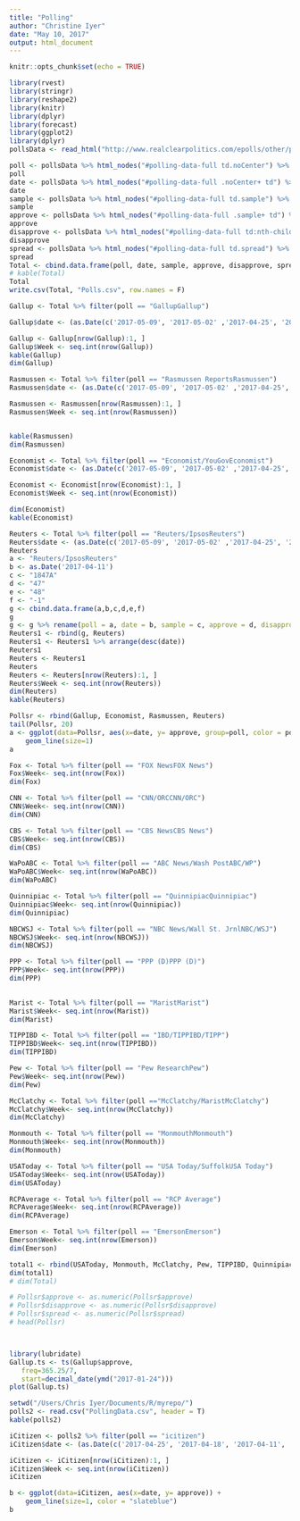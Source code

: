 ```yaml
---
title: "Polling"
author: "Christine Iyer"
date: "May 10, 2017"
output: html_document
---
```


```r
knitr::opts_chunk$set(echo = TRUE)
```

```r
library(rvest)
library(stringr)
library(reshape2)
library(knitr)
library(dplyr)
library(forecast)
library(ggplot2)
library(dplyr)
pollsData <- read_html("http://www.realclearpolitics.com/epolls/other/president_trump_job_approval-6179.html#polls")
```

 
```r
poll <- pollsData %>% html_nodes("#polling-data-full td.noCenter") %>% html_text()
poll
date <- pollsData %>% html_nodes("#polling-data-full .noCenter+ td") %>% html_text()
date
sample <- pollsData %>% html_nodes("#polling-data-full td.sample") %>% html_text()
sample
approve <- pollsData %>% html_nodes("#polling-data-full .sample+ td") %>% html_text()
approve
disapprove <- pollsData %>% html_nodes("#polling-data-full td:nth-child(5)") %>% html_text()
disapprove
spread <- pollsData %>% html_nodes("#polling-data-full td.spread") %>% html_text()
spread
Total <- cbind.data.frame(poll, date, sample, approve, disapprove, spread)
# kable(Total)
Total
write.csv(Total, "Polls.csv", row.names = F)
```

```r
Gallup <- Total %>% filter(poll == "GallupGallup")

Gallup$date <- (as.Date(c('2017-05-09', '2017-05-02' ,'2017-04-25', '2017-04-18', '2017-04-11', '2017-04-04', '2017-03-28', '2017-03-21', '2017-03-14', '2017-03-07', '2017-02-28', '2017-02-21', '2017-02-14', '2017-02-07', '2017-01-31', '2017-01-24')))

Gallup <- Gallup[nrow(Gallup):1, ]
Gallup$Week <- seq.int(nrow(Gallup))
kable(Gallup)
dim(Gallup)
```

```r
Rasmussen <- Total %>% filter(poll == "Rasmussen ReportsRasmussen")
Rasmussen$date <- (as.Date(c('2017-05-09', '2017-05-02' ,'2017-04-25', '2017-04-18', '2017-04-11', '2017-04-04', '2017-03-28', '2017-03-21', '2017-03-14', '2017-03-07', '2017-02-28', '2017-02-21', '2017-02-14', '2017-02-07', '2017-01-31', '2017-01-24')))

Rasmussen <- Rasmussen[nrow(Rasmussen):1, ]
Rasmussen$Week <- seq.int(nrow(Rasmussen))


kable(Rasmussen)
dim(Rasmussen)
```

```r
Economist <- Total %>% filter(poll == "Economist/YouGovEconomist")
Economist$date <- (as.Date(c('2017-05-09', '2017-05-02' ,'2017-04-25', '2017-04-18', '2017-04-11', '2017-04-04', '2017-03-28', '2017-03-21', '2017-03-14', '2017-03-07', '2017-02-28', '2017-02-21', '2017-02-14', '2017-02-07', '2017-01-31', '2017-01-24')))

Economist <- Economist[nrow(Economist):1, ]
Economist$Week <- seq.int(nrow(Economist))

dim(Economist)
kable(Economist)
```


```r
Reuters <- Total %>% filter(poll == "Reuters/IpsosReuters")
Reuters$date <- (as.Date(c('2017-05-09', '2017-05-02' ,'2017-04-25', '2017-04-18', '2017-04-04', '2017-03-28', '2017-03-21', '2017-03-14', '2017-03-07', '2017-02-28', '2017-02-21', '2017-02-14', '2017-02-07', '2017-01-31', '2017-01-24')))
Reuters
a <- "Reuters/IpsosReuters"
b <- as.Date('2017-04-11')
c <- "1847A"
d <- "47"
e <- "48"
f <- "-1"
g <- cbind.data.frame(a,b,c,d,e,f)
g
g <- g %>% rename(poll = a, date = b, sample = c, approve = d, disapprove = e, spread = f)
Reuters1 <- rbind(g, Reuters)
Reuters1 <- Reuters1 %>% arrange(desc(date))
Reuters1
Reuters <- Reuters1
Reuters
Reuters <- Reuters[nrow(Reuters):1, ]
Reuters$Week <- seq.int(nrow(Reuters))
dim(Reuters)
kable(Reuters)

```


```r
Pollsr <- rbind(Gallup, Economist, Rasmussen, Reuters)
tail(Pollsr, 20)
a <- ggplot(data=Pollsr, aes(x=date, y= approve, group=poll, color = poll)) +
    geom_line(size=1) 
a
```


```r
Fox <- Total %>% filter(poll == "FOX NewsFOX News")
Fox$Week<- seq.int(nrow(Fox))
dim(Fox)
```


```r
CNN <- Total %>% filter(poll == "CNN/ORCCNN/ORC")
CNN$Week<- seq.int(nrow(CNN))
dim(CNN)
```


```r
CBS <- Total %>% filter(poll == "CBS NewsCBS News")
CBS$Week<- seq.int(nrow(CBS))
dim(CBS)
```

```r
WaPoABC <- Total %>% filter(poll == "ABC News/Wash PostABC/WP")
WaPoABC$Week<- seq.int(nrow(WaPoABC))
dim(WaPoABC) 
```


```r
Quinnipiac <- Total %>% filter(poll == "QuinnipiacQuinnipiac")
Quinnipiac$Week<- seq.int(nrow(Quinnipiac))
dim(Quinnipiac)
```


```r
NBCWSJ <- Total %>% filter(poll == "NBC News/Wall St. JrnlNBC/WSJ")
NBCWSJ$Week<- seq.int(nrow(NBCWSJ))
dim(NBCWSJ)
```


```r
PPP <- Total %>% filter(poll == "PPP (D)PPP (D)")
PPP$Week<- seq.int(nrow(PPP))
dim(PPP)
 
```


```r
Marist <- Total %>% filter(poll == "MaristMarist")
Marist$Week<- seq.int(nrow(Marist))
dim(Marist)
```

```r
TIPPIBD <- Total %>% filter(poll == "IBD/TIPPIBD/TIPP")
TIPPIBD$Week<- seq.int(nrow(TIPPIBD))
dim(TIPPIBD)
```
```r
Pew <- Total %>% filter(poll == "Pew ResearchPew")
Pew$Week<- seq.int(nrow(Pew))
dim(Pew)

```
```r
McClatchy <- Total %>% filter(poll =="McClatchy/MaristMcClatchy")
McClatchy$Week<- seq.int(nrow(McClatchy))
dim(McClatchy)
```

```r
Monmouth <- Total %>% filter(poll == "MonmouthMonmouth")
Monmouth$Week<- seq.int(nrow(Monmouth))
dim(Monmouth)
```

```r
USAToday <- Total %>% filter(poll == "USA Today/SuffolkUSA Today")
USAToday$Week<- seq.int(nrow(USAToday))
dim(USAToday)
```


```r
RCPAverage <- Total %>% filter(poll == "RCP Average")
RCPAverage$Week<- seq.int(nrow(RCPAverage))
dim(RCPAverage)
```

```r
Emerson <- Total %>% filter(poll == "EmersonEmerson")
Emerson$Week<- seq.int(nrow(Emerson))
dim(Emerson)
```


```r
total1 <- rbind(USAToday, Monmouth, McClatchy, Pew, TIPPIBD, Quinnipiac, Reuters, Marist, Emerson, PPP, WaPoABC, NBCWSJ, CBS, Economist, CNN, Fox, Rasmussen, Gallup)
dim(total1)
# dim(Total)

```

```r
# Pollsr$approve <- as.numeric(Pollsr$approve)
# Pollsr$disapprove <- as.numeric(Pollsr$disapprove)
# Pollsr$spread <- as.numeric(Pollsr$spread)
# head(Pollsr)




```



```r
library(lubridate)
Gallup.ts <- ts(Gallup$approve, 
   freq=365.25/7, 
   start=decimal_date(ymd("2017-01-24"))) 
plot(Gallup.ts)

```


```r
setwd("/Users/Chris Iyer/Documents/R/myrepo/")
polls2 <- read.csv("PollingData.csv", header = T)
kable(polls2)
```

```r
iCitizen <- polls2 %>% filter(poll == "icitizen")
iCitizen$date <- (as.Date(c('2017-04-25', '2017-04-18', '2017-04-11', '2017-04-04', '2017-03-28', '2017-03-21', '2017-03-14')))

iCitizen <- iCitizen[nrow(iCitizen):1, ]
iCitizen$Week <- seq.int(nrow(iCitizen))
iCitizen

b <- ggplot(data=iCitizen, aes(x=date, y= approve)) +
    geom_line(size=1, color = "slateblue") 
b

```









